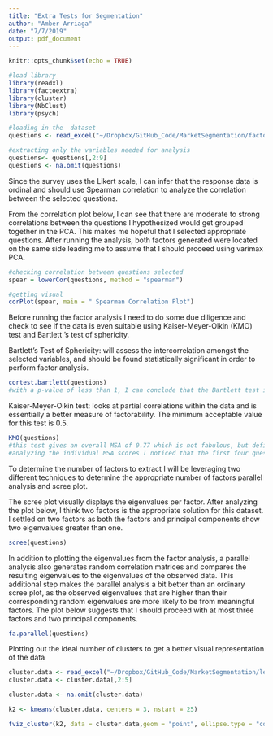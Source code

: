 ```yaml
---
title: "Extra Tests for Segmentation"
author: "Amber Arriaga"
date: "7/7/2019"
output: pdf_document
---
```


```r
knitr::opts_chunk$set(echo = TRUE)
```


```r
#load library
library(readxl)
library(factoextra)
library(cluster)
library(NbClust)
library(psych)

#loading in the  dataset 
questions <- read_excel("~/Dropbox/GitHub_Code/MarketSegmentation/factors.xlsx")

#extracting only the variables needed for analysis 
questions<- questions[,2:9]
questions <- na.omit(questions)

```

Since the survey uses the Likert scale, I can infer that the response data is ordinal and should use Spearman correlation to analyze the correlation between the selected questions. 

From the correlation plot below, I can see that there are moderate to strong  correlations between the questions I hypothesized would get grouped together in the PCA.  This makes me hopeful that I selected appropriate questions. After running the analysis, both factors generated were located on the same side leading me to assume that I should proceed using varimax PCA.
```r
#checking correlation between questions selected
spear = lowerCor(questions, method = "spearman")

#getting visual
corPlot(spear, main = " Spearman Correlation Plot")
```


Before running the factor analysis I need to do some due diligence and check to see if  the data is even suitable using Kaiser-Meyer-Olkin (KMO) test and Bartlett ‘s test of sphericity. 

Bartlett's Test of Sphericity: will assess the intercorrelation amongst the selected variables, and should be found statistically significant in order to perform factor analysis. 
```r
cortest.bartlett(questions) 
#with a p-value of less than 1, I can conclude that the Bartlett test is statistically significant and can be more confident with the analysis moving forward
```

Kaiser-Meyer-Olkin test: looks at partial correlations within the data and is  essentially a better measure of factorability. The minimum acceptable value for this test is 0.5.
```r
KMO(questions) 
#this test gives an overall MSA of 0.77 which is not fabulous, but definitely acceptable. 
#analyzing the individual MSA scores I noticed that the first four question, what I hope to be the Environment Enthusiast factor, has greater sampling adequacy than the second four questions, what I hope to be the Fashion Forward factor.
```


To determine the number of factors to extract I will be leveraging two different techniques to determine the appropriate number of factors parallel analysis and scree plot. 


The scree plot visually displays the eigenvalues per factor. After analyzing the plot below, I think two factors is the appropriate solution for this dataset. I settled on two factors as both the factors and principal components show two eigenvalues greater than one.
```r
scree(questions)
```


In addition to plotting the eigenvalues from the factor analysis, a parallel analysis also generates random correlation matrices and compares the resulting eigenvalues to the eigenvalues of the observed data. This additional step makes the parallel analysis a bit better than an ordinary scree plot, as the observed eigenvalues that are higher than their corresponding random eigenvalues are more likely to be from meaningful factors. The plot below suggests that I should proceed with  at most three factors and two principal components. 
```r
fa.parallel(questions)
```


Plotting out the ideal number of clusters to get a better visual representation of the data 
```r
cluster.data <- read_excel("~/Dropbox/GitHub_Code/MarketSegmentation/letscluster.xlsx")
cluster.data <- cluster.data[,2:5]

cluster.data <- na.omit(cluster.data)

k2 <- kmeans(cluster.data, centers = 3, nstart = 25)

fviz_cluster(k2, data = cluster.data,geom = "point", ellipse.type = "convex", main = "Cluster plot") + theme_bw()
```
